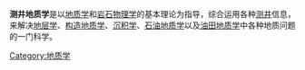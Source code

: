 '''测井地质学'''是以[[地质学|地质学]]和[[岩石物理学|岩石物理学]]的基本理论为指导，综合运用各种[[测井|测井]]信息，来解决[[地层学|地层学]]、[[构造地质学|构造地质学]]、[[沉积学|沉积学]]、[[石油地质学|石油地质学]]以及[[油田地质学|油田地质学]]中各种地质问题的一门科学。
<!-- 本調用由 {{subst:Uncategorized/auto}} 自動產生。 -->

[[Category:地质学|Category:地质学]]